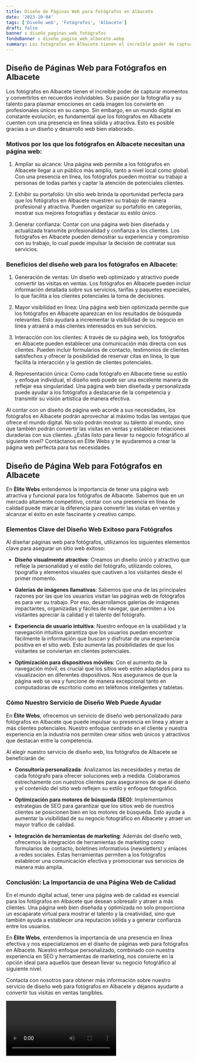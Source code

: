 ```yaml
---
title: Diseño de Páginas Web para Fotógrafos en Albacete
date: '2023-10-04'
tags: ['Diseño web', 'Fotógrafos', 'Albacete']
draft: false
banner : diseño_paginas_web_fotógrafos
fondoBanner : diseño_pagina_web_albacete.webp
summary: Los fotógrafos en Albacete tienen el increíble poder de capturar momentos y convertirlos en recuerdos inolvidables. Su pasión por la fotografía y su talento para plasmar emociones en cada imagen los convierte en profesionales únicos en su campo. Sin embargo, en un mundo digital en constante evolución, es fundamental que los fotógrafos en Albacete cuenten con una presencia en línea sólida y atractiva. Esto es posible gracias a un diseño y desarrollo web bien elaborado.
---
```


## Diseño de Páginas Web para Fotógrafos en Albacete

Los fotógrafos en Albacete tienen el increíble poder de capturar momentos y convertirlos en recuerdos inolvidables. Su pasión por la fotografía y su talento para plasmar emociones en cada imagen los convierte en profesionales únicos en su campo. Sin embargo, en un mundo digital en constante evolución, es fundamental que los fotógrafos en Albacete cuenten con una presencia en línea sólida y atractiva. Esto es posible gracias a un diseño y desarrollo web bien elaborado.

### Motivos por los que los fotógrafos en Albacete necesitan una página web:

1. Ampliar su alcance: Una página web permite a los fotógrafos en Albacete llegar a un público más amplio, tanto a nivel local como global. Con una presencia en línea, los fotógrafos pueden mostrar su trabajo a personas de todas partes y captar la atención de potenciales clientes.

2. Exhibir su portafolio: Un sitio web brinda la oportunidad perfecta para que los fotógrafos en Albacete muestren su trabajo de manera profesional y atractiva. Pueden organizar su portafolio en categorías, mostrar sus mejores fotografías y destacar su estilo único.

3. Generar confianza: Contar con una página web bien diseñada y actualizada transmite profesionalidad y confianza a los clientes. Los fotógrafos en Albacete pueden demostrar su experiencia y compromiso con su trabajo, lo cual puede impulsar la decisión de contratar sus servicios.

### Beneficios del diseño web para los fotógrafos en Albacete:

1. Generación de ventas: Un diseño web optimizado y atractivo puede convertir las visitas en ventas. Los fotógrafos en Albacete pueden incluir información detallada sobre sus servicios, tarifas y paquetes especiales, lo que facilita a los clientes potenciales la toma de decisiones.

2. Mayor visibilidad en línea: Una página web bien optimizada permite que los fotógrafos en Albacete aparezcan en los resultados de búsqueda relevantes. Esto ayudará a incrementar la visibilidad de su negocio en línea y atraerá a más clientes interesados en sus servicios.

3. Interacción con los clientes: A través de su página web, los fotógrafos en Albacete pueden establecer una comunicación más directa con sus clientes. Pueden incluir formularios de contacto, testimonios de clientes satisfechos y ofrecer la posibilidad de reservar citas en línea, lo que facilita la interacción y la gestión de clientes potenciales.

4. Representación única: Como cada fotógrafo en Albacete tiene su estilo y enfoque individual, el diseño web puede ser una excelente manera de reflejar esa singularidad. Una página web bien diseñada y personalizada puede ayudar a los fotógrafos a destacarse de la competencia y transmitir su visión artística de manera efectiva.

Al contar con un diseño de página web acorde a sus necesidades, los fotógrafos en Albacete podrán aprovechar al máximo todas las ventajas que ofrece el mundo digital. No solo podrán mostrar su talento al mundo, sino que también podrán convertir las visitas en ventas y establecer relaciones duraderas con sus clientes. ¿Estás listo para llevar tu negocio fotográfico al siguiente nivel? Contáctanos en Élite Webs y te ayudaremos a crear la página web perfecta para tus necesidades.

<GifSeo />

<Cta />

## Diseño de Página Web para Fotógrafos en Albacete

En **Élite Webs** entendemos la importancia de tener una página web atractiva y funcional para los fotógrafos de Albacete. Sabemos que en un mercado altamente competitivo, contar con una presencia en línea de calidad puede marcar la diferencia para convertir las visitas en ventas y alcanzar el éxito en este fascinante y creativo campo.

### Elementos Clave del Diseño Web Exitoso para Fotógrafos

Al diseñar páginas web para fotógrafos, utilizamos los siguientes elementos clave para asegurar un sitio web exitoso:

- **Diseño visualmente atractivo**: Creamos un diseño único y atractivo que refleje la personalidad y el estilo del fotógrafo, utilizando colores, tipografía y elementos visuales que cautiven a los visitantes desde el primer momento.

- **Galerías de imágenes llamativas**: Sabemos que una de las principales razones por las que los usuarios visitan las páginas web de fotógrafos es para ver su trabajo. Por eso, desarrollamos galerías de imágenes impactantes, organizadas y fáciles de navegar, que permiten a los visitantes apreciar la calidad y el talento del fotógrafo.

- **Experiencia de usuario intuitiva**: Nuestro enfoque en la usabilidad y la navegación intuitiva garantiza que los usuarios puedan encontrar fácilmente la información que buscan y disfrutar de una experiencia positiva en el sitio web. Esto aumenta las posibilidades de que los visitantes se conviertan en clientes potenciales.

- **Optimización para dispositivos móviles**: Con el aumento de la navegación móvil, es crucial que los sitios web estén adaptados para su visualización en diferentes dispositivos. Nos aseguramos de que la página web se vea y funcione de manera excepcional tanto en computadoras de escritorio como en teléfonos inteligentes y tabletas.

### Cómo Nuestro Servicio de Diseño Web Puede Ayudar

En **Élite Webs**, ofrecemos un servicio de diseño web personalizado para fotógrafos en Albacete que puede impulsar su presencia en línea y atraer a más clientes potenciales. Nuestro enfoque centrado en el cliente y nuestra experiencia en la industria nos permiten crear sitios web únicos y atractivos que destacan entre la competencia.

Al elegir nuestro servicio de diseño web, los fotógrafos de Albacete se beneficiarán de:

- **Consultoría personalizada**: Analizamos las necesidades y metas de cada fotógrafo para ofrecer soluciones web a medida. Colaboramos estrechamente con nuestros clientes para asegurarnos de que el diseño y el contenido del sitio web reflejen su estilo y enfoque fotográfico.

- **Optimización para motores de búsqueda (SEO)**: Implementamos estrategias de SEO para garantizar que los sitios web de nuestros clientes se posicionen bien en los motores de búsqueda. Esto ayuda a aumentar la visibilidad de su negocio fotográfico en Albacete y atraer un mayor tráfico de calidad.

- **Integración de herramientas de marketing**: Además del diseño web, ofrecemos la integración de herramientas de marketing como formularios de contacto, boletines informativos (newsletters) y enlaces a redes sociales. Estas herramientas permiten a los fotógrafos establecer una comunicación efectiva y promocionar sus servicios de manera más amplia.

### Conclusión: La Importancia de una Página Web de Calidad

En el mundo digital actual, tener una página web de calidad es esencial para los fotógrafos en Albacete que desean sobresalir y atraer a más clientes. Una página web bien diseñada y optimizada no solo proporciona un escaparate virtual para mostrar el talento y la creatividad, sino que también ayuda a establecer una reputación sólida y a generar confianza entre los usuarios.

En **Élite Webs**, entendemos la importancia de una presencia en línea efectiva y nos especializamos en el diseño de páginas web para fotógrafos en Albacete. Nuestro enfoque personalizado, combinado con nuestra experiencia en SEO y herramientas de marketing, nos convierte en la opción ideal para aquellos que desean llevar su negocio fotográfico al siguiente nivel.

Contacta con nosotros para obtener más información sobre nuestro servicio de diseño web para fotógrafos en Albacete y déjanos ayudarte a convertir tus visitas en ventas tangibles.

<Video />

<CtaBot job='Fotógrafos' city='Albacete'/>

<Gmaps query='Albacete+españa+maps' />